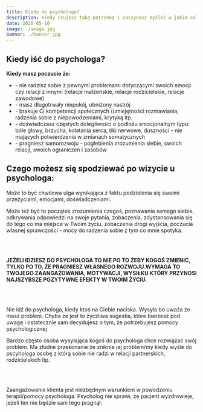 ```yaml
---
title: Kiedy do psychologa?
description: Kiedy czujesz taką potrzebę i zaczynasz myśleć w jakim celu tam idę? Nie idź do psychologa, kiedy ktoś na Ciebie naciska, chyba że, jest to sugestia, Ty bierzesz ją pod uwagę i ostatecznie sam decydujesz o tym, że to może być dobry pomysł.
date: 2020-05-10
image: ./image.jpg
banner: ./banner.jpg
---
```

<h2>Kiedy iść do psychologa? </h2>
<b>Kiedy masz poczucie że: </b>
<ul>
    <li> - nie radzisz sobie z pewnymi problemami dotyczącymi swoich emocji czy relacji z innymi (relacje małżeńskie, relacje rodzicielskie, relacje zawodowe)</li>
    <li> - masz długotrwały niepokój, obniżony nastrój</li>
    <li> - brakuje Ci kompetencji społecznych (umiejętności rozmawiania, radzenia sobie z niepowodzeniami, krytyką itp.</li>
    <li> - doświadczasz częstych dolegliwości o podłożu emocjonalnym typu: bóle głowy, brzucha, kołatania serca, tiki nerwowe, duszności - nie mających potwierdzenia w zmianach somatycznych</li>
    <li> - pragniesz samorozwoju - pogłebienia zrozumienia siebie, swoich relacji, swoich ograniczeń i zasobów</li>
</ul>
<h2>Czego możesz  się spodziewać po wizycie u psychologa:</h2>
<p>Może to być chwilowa ulga wynikająca z faktu podzielenia się swoimi przeżyciami, emocjami, doświadczeniami.</p>
<p>Może też być to początek zrozumienia czegoś, poznawania samego siebie, odkrywania odpowiedzi na swoje pytania, zobaczenia, zdystansowania się do tego co ma miejsce w Twoim życiu, zobaczenia drogi wyjścia, poczucia własnej sprawczości - mocy do radzenia sobie z tym co mnie spotyka.</p>
<br></br>
<p><b>
JEŻELI IDZIESZ DO PSYCHOLOGA TO NIE PO TO ŻEBY KOGOŚ ZMIENIĆ, TYLKO PO TO, ŻE PRAGNIESZ WŁASNEGO ROZWOJU.WYMAGA TO TWOJEGO ZAANGAŻOWANIA, MOTYWACJI, WYSIŁKU KTÓRY PRZYNOSI NAJSZYBSZE POZYTYWNE EFEKTY  W TWOIM ŻYCIU.
</b></p>
<br></br>
<p>Nie idź do psychologa, kiedy ktoś na Ciebie naciska. Wysyła bo uważa że masz problem. Chyba że jest to życzliwa sugestia, które bierzesz pod uwagę i ostatecznie sam decydujesz o tym, że potrzebujesz pomocy psychologicznej</p>
<p>Bardzo często osoba wysyłająca kogoś do psychologa chce rozwiązać swój problem. Ma złudne przekonanie że zniknie jej problem/my kiedy wyśle do pscyhologa osobę z którą sobie nie radzi w relacji partnerskich, rodzicielskich itp. </p>
<br></br>

<p>Zaangażowanie klienta jest niezbędnym warunkiem w powodzeniu terapii/pomocy psychologa. Psycholog nie sprawi, że pacjent wyzdrowieje, jeżeli ten nie będzie sam tego pragnął.</p>

